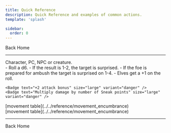 ```yaml
---
title: Quick Reference
description: Quick Reference and examples of common actions.
template: 'splash'

sidebar:
  order: 0
---
```



<LinkButton href="/" variant="secondary" icon="left-arrow" iconPlacement="start">
  Back Home
</LinkButton>

---

<Aside title="Actor:" type="caution">
  Character, PC, NPC or creature.
</Aside>

<CardGrid stagger>
  <Card title="Surprised">
    - Roll a d6. 
    - If the result is 1-2, the target is surprised.
    - If the foe is prepared for ambush the target is surprised on 1-4.
    - Elves get a +1 on the roll.

  </Card>
  <Card title="Sneak Attack">
    <Badge text="Attacking surprised (or unaware) actors" size="large" variant="caution" />
    <Badge text="For specialists with at least 2 points in the skill:" size="large" variant="caution" />
    
    <Badge text="+2 attack bonus" size="large" variant="danger" />
    <Badge text="Multiply damage by number of Sneak points" size="large" variant="danger" />
  </Card>
  <Card title="Attacking unaware foe from behind">
    <Badge text="Foe loses Dex & Shield AC bonuses" size="large" variant="caution" />
    <Badge text="+2 extra Attack bonus" size="large" variant="danger" />
  </Card>
  <Card title="Parry">
    <Badge text="No other action is allowed" size="large" variant="caution" />
    <Badge text="Decide to parry at any point during the Round" size="large" variant="caution" />
    <Badge text="+2 AC bonus for the Round" size="large" variant="danger" />
    <Badge text="+4 AC bonus for Elves & Dawrves" size="large" variant="danger" />
  </Card>
  <Card title="Moving in combat">
    <Badge text="Move according to" size="large" variant="caution" /> [movement
    table](../../reference/movement_encumbrance)
    <div>
      <Badge text="40' unencumbered" size="large" variant="danger" />
      <Badge text="30' lightly encumbered etc..." size="large" variant="danger" />
    </div>
  </Card>
  <Card title="Charge">
    <Badge text="Use Running Move" size="large" variant="caution" /> [movement
    table](../../reference/movement_encumbrance)
    <div>
      <Badge text="x2 damage" size="large" variant="danger" />
      <Badge text="-2 AC penalty" size="large" variant="danger" />
    </div>
  </Card>
  <Card title="Press">
    <Badge text="Only Fighters, Elves & Dwarves" size="large" variant="caution" />
    <div>
      <Badge text="+2 attack bonus" size="large" variant="danger" />
      <Badge text="-4 AC penalty" size="large" variant="danger" />
    </div>
  </Card>
  <Card title="Defensive Fighting">
    <Badge text="Only Fighters, Elves & Dwarves" size="large" variant="caution" />
    <div>
      <Badge text="+2 AC bonus" size="large" variant="danger" />
      <Badge text="-4 attack penalty" size="large" variant="danger" />
    </div>
  </Card>
</CardGrid>

---

<LinkButton href="/" variant="secondary" icon="left-arrow" iconPlacement="start">
  Back Home
</LinkButton>
